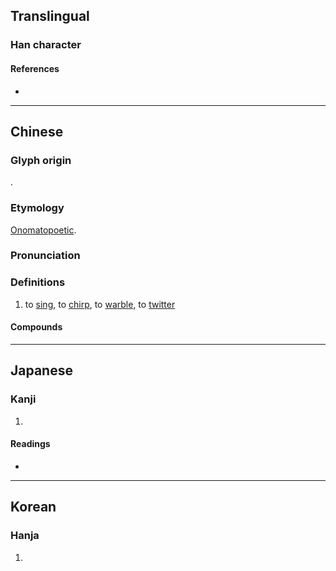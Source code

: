 {{also|啭}}
{{character info/new}}
==Translingual==
{{Han simplified forms|囀|𫝚|啭|ex=y}}

===Han character===
{{Han char|rn=30|rad=口|as=18|sn=21|four=65043|canj=RJJI|ids=⿰口轉}}

====References====
* {{Han ref|kx=0214.300|dkj=04614|dj=0437.170|hdz=10705.180|uh=56C0|ud=22208|bh=C4DA|bd=50394}}

----

==Chinese==
{{zh-forms|s=啭}}

===Glyph origin===
{{Han etym}}
{{Han compound|口|轉|c1=s|c2=p|t1=mouse|t2=to shift|ls=psc}}.

===Etymology===
[[onomatopoetic|Onomatopoetic]].

===Pronunciation===
{{zh-pron
|m=zhuàn
|c=zyun2,zyun3
|h=pfs=
|md=
|mn=
|w=
|mc=y
|oc=y
|cat=v
}}

===Definitions===
{{zh-hanzi}}

# {{lb|zh|of birds}} to [[sing]], to [[chirp]], to [[warble]], to [[twitter]]

====Compounds====
{{zh-der|囀喉|鳥囀}}

----

==Japanese==

===Kanji===
{{ja-kanji|grade=|rs=口18}}

# {{defn|lang=ja|sort=口18}}

====Readings====
* {{ja-readings
|goon=てん
|kanon=てん
|kun=さえず-る}}

----

==Korean==

===Hanja===
{{ko-hanja|hangeul=전|rv=jeon|mr=chŏn}}

# {{defn|lang=ko|sort=口18}}
